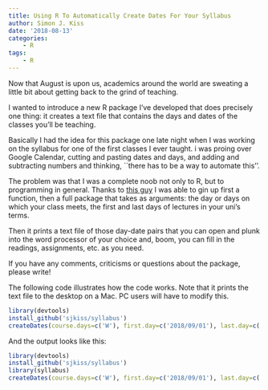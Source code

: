 ```yaml
---
title: Using R To Automatically Create Dates For Your Syllabus
author: Simon J. Kiss
date: '2018-08-13'
categories: 
    - R
tags: 
    - R
---
```


Now that August is upon us, academics around the world are sweating a little bit about getting back to the grind of teaching.  

I wanted to introduce a new R package I've developed that does precisely one thing: it creates a text file that contains the days and dates of the classes you'll be teaching. 

Basically I had the idea for this package one late night when I was working on the syllabus for one of the first classes I ever taught. i was proing over Google Calendar, cutting and pasting dates and days, and adding and subtracting numbers and thinking, ``there has to be a way to automate this''. 

The problem was that I was a complete noob not only to R, but to programming in general. Thanks to [this guy](http://politicalscience.uwo.ca/people/faculty/full-time_faculty/dave_armstrong.html) I was able to gin up first a function, then a full package that takes as arguments: the day or days on which your class meets, the first and last days of lectures in your uni's terms. 

Then it prints a text file of those day-date pairs that you can open and plunk into the word processor of your choice and, boom, you can fill in the readings, assignments, etc. as you need.

If you have any comments, criticisms or questions about the package, please write!

The following code illustrates how the code works. Note that it prints the text file to the desktop on a Mac. PC users will have to modify this. 


```r
library(devtools)
install_github('sjkiss/syllabus')
createDates(course.days=c('W'), first.day=c('2018/09/01'), last.day=c('2018/12/01'), file='~/Desktop/example-dates-file.txt')
```

And the output looks like this:

```r
library(devtools)
install_github('sjkiss/syllabus')
library(syllabus)
createDates(course.days=c('W'), first.day=c('2018/09/01'), last.day=c('2018/12/01'))
```

